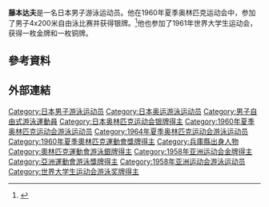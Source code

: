 {{Infobox sportsperson
| name           = 藤本达夫
| birth_date     = {{Birth date and age|year=1940|month=3|day=29}}
| death_date     = 
| sport          = 游泳
|show-medals=
|medaltemplates=
{{MedalCountry|{{JPN}}}}
{{MedalSport|男子游泳}}
{{MedalCompetition|[[夏季奥林匹克运动会|夏季奥林匹克运动会]]}}
{{MedalSilver|[[1960年夏季奥林匹克运动会|1960年 罗马]]|[[1960年夏季奧林匹克運動會游泳比賽|4x200米自由泳]]}}
}}
{{世大運獎牌記錄
|項目=游泳
|a1=1961
|b1=1
|c1=400公尺自由式
|a2=1961
|b2=3
|c2=1500公尺自由式
}}
'''藤本达夫'''{{BD|1940年|3月29日||}}是一名日本男子游泳运动员。他在1960年夏季奥林匹克运动会中，参加了男子4x200米自由泳比赛并获得银牌。<ref name=sref>{{cite web |title=Makoto Fukui |publisher=Sports-Reference |url=http://www.sports-reference.com/olympics/athletes/fu/makoto-fukui-1.html |access-date=2017-04-02 |archive-url=https://web.archive.org/web/20121105094634/http://www.sports-reference.com/olympics/athletes/fu/makoto-fukui-1.html |archive-date=2012-11-05 |dead-url=yes }}</ref>他也参加了1961年世界大学生运动会，获得一枚金牌和一枚铜牌。

== 參考資料 ==
{{Reflist}}

== 外部連結 ==

{{DEFAULTSORT:Fujimoto Tatsuo}}
[[Category:日本男子游泳运动员|Category:日本男子游泳运动员]]
[[Category:日本奥运游泳运动员|Category:日本奥运游泳运动员]]
[[Category:男子自由式游泳運動員|Category:男子自由式游泳運動員]]
[[Category:日本奥林匹克运动会银牌得主|Category:日本奥林匹克运动会银牌得主]]
[[Category:1960年夏季奥林匹克运动会游泳运动员|Category:1960年夏季奥林匹克运动会游泳运动员]]
[[Category:1964年夏季奥林匹克运动会游泳运动员|Category:1964年夏季奥林匹克运动会游泳运动员]]
[[Category:1960年夏季奧林匹克運動會獎牌得主|Category:1960年夏季奧林匹克運動會獎牌得主]]
[[Category:兵庫縣出身人物|Category:兵庫縣出身人物]]
[[Category:奧林匹克運動會游泳銀牌得主|Category:奧林匹克運動會游泳銀牌得主]]
[[Category:1958年亚洲运动会金牌得主|Category:1958年亚洲运动会金牌得主]]
[[Category:亞洲運動會游泳獎牌得主|Category:亞洲運動會游泳獎牌得主]]
[[Category:1958年亚洲运动会游泳运动员|Category:1958年亚洲运动会游泳运动员]]
[[Category:世界大学生运动会游泳奖牌得主|Category:世界大学生运动会游泳奖牌得主]]